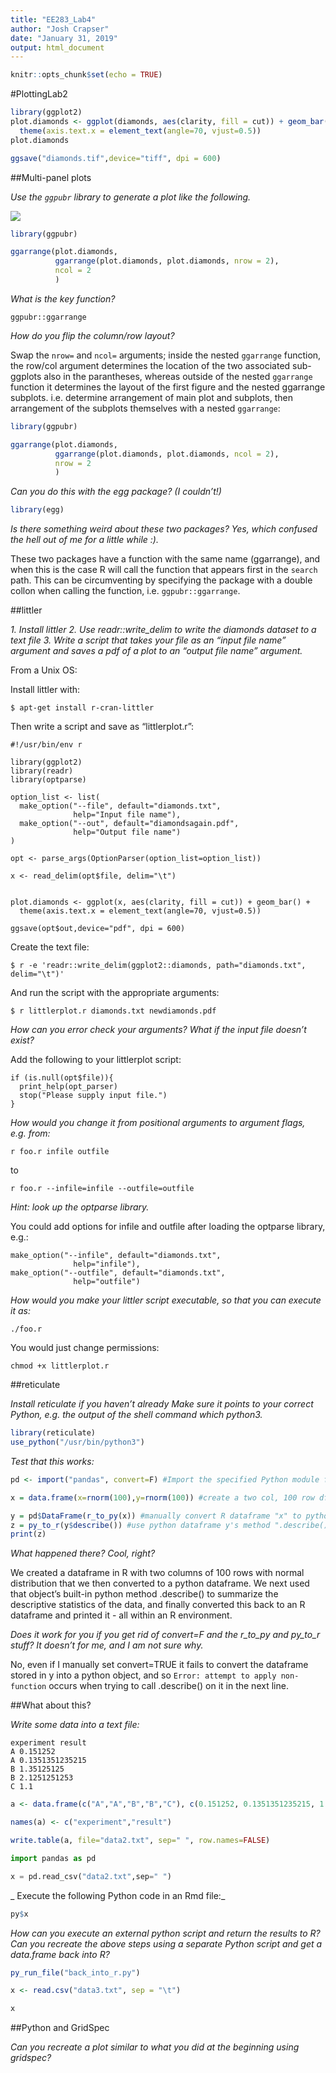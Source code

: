 ---
title: "EE283_Lab4"
author: "Josh Crapser"
date: "January 31, 2019"
output: html_document
---

```{r setup, include=FALSE}
knitr::opts_chunk$set(echo = TRUE)
```

#PlottingLab2

```{r ggplot}
library(ggplot2)
plot.diamonds <- ggplot(diamonds, aes(clarity, fill = cut)) + geom_bar() +
  theme(axis.text.x = element_text(angle=70, vjust=0.5))
plot.diamonds

ggsave("diamonds.tif",device="tiff", dpi = 600)

```



##Multi-panel plots


_Use the `ggpubr` library to generate a plot like the following._

![](./figures_to_make.png)



```{r multi_panel}
library(ggpubr)

ggarrange(plot.diamonds,                                      
          ggarrange(plot.diamonds, plot.diamonds, nrow = 2), 
          ncol = 2                                        
          ) 

```


_What is the key function?_

`ggpubr::ggarrange`

_How do you flip the column/row layout?_

Swap the `nrow=` and `ncol=` arguments; inside the nested `ggarrange` function, the row/col argument determines the location of the two associated sub-ggplots also in the parantheses, whereas outside of the nested `ggarrange` function it determines the layout of the first figure and the nested ggarrange subplots. i.e. determine arrangement of main plot and subplots, then arrangement of the subplots themselves with a nested `ggarrange`:

```{r multi_panel_flip}


library(ggpubr)

ggarrange(plot.diamonds,                                      
          ggarrange(plot.diamonds, plot.diamonds, ncol = 2), 
          nrow = 2                                        
          ) 

```

_Can you do this with the egg package? (I couldn't!)_

```{r egg_flip}

library(egg)

```


_Is there something weird about these two packages? Yes, which confused the hell out of me for a little while :)._

These two packages have a function with the same name (ggarrange), and when this is the case R will call the function that appears first in the `search` path. This can be circumventing by specifying the package with a double collon when calling the function, i.e. `ggpubr::ggarrange`.


##littler


_1. Install littler_
*2. Use readr::write_delim to write the diamonds dataset to a text file*
_3. Write a script that takes your file as an "input file name" argument and saves a pdf of a plot to an "output file name" argument._

From a Unix OS:

Install littler with:
```
$ apt-get install r-cran-littler
```

Then write a script and save as "littlerplot.r":
```
#!/usr/bin/env r

library(ggplot2)
library(readr)
library(optparse)

option_list <- list( 
  make_option("--file", default="diamonds.txt", 
              help="Input file name"),
  make_option("--out", default="diamondsagain.pdf",
              help="Output file name")
)

opt <- parse_args(OptionParser(option_list=option_list))

x <- read_delim(opt$file, delim="\t")


plot.diamonds <- ggplot(x, aes(clarity, fill = cut)) + geom_bar() +
  theme(axis.text.x = element_text(angle=70, vjust=0.5))

ggsave(opt$out,device="pdf", dpi = 600)

```

Create the text file:
```
$ r -e 'readr::write_delim(ggplot2::diamonds, path="diamonds.txt", delim="\t")'
```

And run the script with the appropriate arguments:
```
$ r littlerplot.r diamonds.txt newdiamonds.pdf
```

_How can you error check your arguments? What if the input file doesn't exist?_

Add the following to your littlerplot script:
```
if (is.null(opt$file)){
  print_help(opt_parser)
  stop("Please supply input file.")
}
```

_How would you change it from positional arguments to argument flags, e.g. from:_

```r foo.r infile outfile```

to

```r foo.r --infile=infile --outfile=outfile```

_Hint: look up the optparse library._

You could add options for infile and outfile after loading the optparse library, e.g.:

```
make_option("--infile", default="diamonds.txt", 
              help="infile"),
make_option("--outfile", default="diamonds.txt", 
              help="outfile")
```

_How would you make your littler script executable, so that you can execute it as:_

```
./foo.r
```

You would just change permissions:
```
chmod +x littlerplot.r
```

##reticulate


_Install reticulate if you haven't already_
_Make sure it points to your correct Python, e.g. the output of the shell command which python3._

```{r reticulate}
library(reticulate)
use_python("/usr/bin/python3")
```

_Test that this works:_
```{r reticulate_test}
pd <- import("pandas", convert=F) #Import the specified Python module for calling from R; false to not auto convert python objects to R equivalent

x = data.frame(x=rnorm(100),y=rnorm(100)) #create a two col, 100 row df with normal distribution

y = pd$DataFrame(r_to_py(x)) #manually convert R dataframe "x" to python equivalent dataframe object defined in pandas module
z = py_to_r(y$describe()) #use python dataframe y's method ".describe()" to summarize descriptive statistics for the dataframe, and then convert python object to R
print(z)
```

_What happened there? Cool, right?_

We created a dataframe in R with two columns of 100 rows with normal distribution that we then converted to a python dataframe. We next used that object's built-in python method .describe() to summarize the descriptive statistics of the data, and finally converted this back to an R dataframe and printed it - all within an R environment.


*Does it work for you if you get rid of convert=F and the r_to_py and py_to_r stuff? It doesn't for me, and I am not sure why.*

No, even if I manually set convert=TRUE it fails to convert the dataframe stored in y into a python object, and so `Error: attempt to apply non-function` occurs when trying to call .describe() on it in the next line.

##What about this?

_Write some data into a text file:_

```
experiment result
A 0.151252
A 0.1351351235215
B 1.35125125
B 2.1251251253
C 1.1
```

```{r txt_file}

a <- data.frame(c("A","A","B","B","C"), c(0.151252, 0.1351351235215, 1.35125125, 2.1251251253, 1.1))

names(a) <- c("experiment","result")

write.table(a, file="data2.txt", sep=" ", row.names=FALSE)

```

```{python}
import pandas as pd

x = pd.read_csv("data2.txt",sep=" ")
```

_ Execute the following Python code in an Rmd file:_
```{r}
py$x
```


_How can you execute an external python script and return the results to R? Can you recreate the above steps using a separate Python script and get a data.frame back into R?_

```{r py_back_into_r}

py_run_file("back_into_r.py")

x <- read.csv("data3.txt", sep = "\t")

x
```

##Python and GridSpec

_Can you recreate a plot similar to what you did at the beginning using gridspec?_
